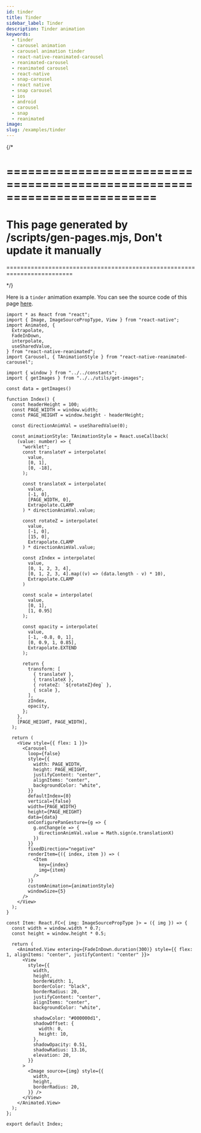 ```yaml
---
id: tinder
title: Tinder
sidebar_label: Tinder
description: Tinder animation
keywords:
  - tinder
  - carousel animation
  - carousel animation tinder
  - react-native-reanimated-carousel
  - reanimated-carousel
  - reanimated carousel
  - react-native
  - snap-carousel
  - react native
  - snap carousel
  - ios
  - android
  - carousel
  - snap
  - reanimated
image:
slug: /examples/tinder
---
```


{/* 

=========================================================================
=========================================================================
This page generated by /scripts/gen-pages.mjs, Don't update it manually 
=========================================================================
=========================================================================

*/}

Here is a `tinder` animation example. You can see the source code of this page [here](https://github.com/dohooo/react-native-reanimated-carousel/blob/main/example/app/src/pages/tinder/index.tsx).


<Page page='tinder' />

```tsx copy
import * as React from "react";
import { Image, ImageSourcePropType, View } from "react-native";
import Animated, {
  Extrapolate,
  FadeInDown,
  interpolate,
  useSharedValue,
} from "react-native-reanimated";
import Carousel, { TAnimationStyle } from "react-native-reanimated-carousel";

import { window } from "../../constants";
import { getImages } from "../../utils/get-images";

const data = getImages()

function Index() {
  const headerHeight = 100;
  const PAGE_WIDTH = window.width;
  const PAGE_HEIGHT = window.height - headerHeight;

  const directionAnimVal = useSharedValue(0);

  const animationStyle: TAnimationStyle = React.useCallback(
    (value: number) => {
      "worklet";
      const translateY = interpolate(
        value,
        [0, 1],
        [0, -18],
      );

      const translateX = interpolate(
        value,
        [-1, 0],
        [PAGE_WIDTH, 0],
        Extrapolate.CLAMP
      ) * directionAnimVal.value;

      const rotateZ = interpolate(
        value,
        [-1, 0],
        [15, 0],
        Extrapolate.CLAMP
      ) * directionAnimVal.value;

      const zIndex = interpolate(
        value,
        [0, 1, 2, 3, 4],
        [0, 1, 2, 3, 4].map((v) => (data.length - v) * 10),
        Extrapolate.CLAMP
      )

      const scale = interpolate(
        value,
        [0, 1],
        [1, 0.95]
      );

      const opacity = interpolate(
        value,
        [-1, -0.8, 0, 1],
        [0, 0.9, 1, 0.85],
        Extrapolate.EXTEND
      );

      return {
        transform: [
          { translateY },
          { translateX },
          { rotateZ: `${rotateZ}deg` },
          { scale },
        ],
        zIndex,
        opacity,
      };
    },
    [PAGE_HEIGHT, PAGE_WIDTH],
  );

  return (
    <View style={{ flex: 1 }}>
      <Carousel
        loop={false}
        style={{
          width: PAGE_WIDTH,
          height: PAGE_HEIGHT,
          justifyContent: "center",
          alignItems: "center",
          backgroundColor: "white",
        }}
        defaultIndex={0}
        vertical={false}
        width={PAGE_WIDTH}
        height={PAGE_HEIGHT}
        data={data}
        onConfigurePanGesture={g => {
          g.onChange(e => {
            directionAnimVal.value = Math.sign(e.translationX)
          })
        }}
        fixedDirection="negative"
        renderItem={({ index, item }) => (
          <Item
            key={index}
            img={item}
          />
        )}
        customAnimation={animationStyle}
        windowSize={5}
      />
    </View>
  );
}

const Item: React.FC<{ img: ImageSourcePropType }> = ({ img }) => {
  const width = window.width * 0.7;
  const height = window.height * 0.5;

  return (
    <Animated.View entering={FadeInDown.duration(300)} style={{ flex: 1, alignItems: "center", justifyContent: "center" }}>
      <View
        style={{
          width,
          height,
          borderWidth: 1,
          borderColor: "black",
          borderRadius: 20,
          justifyContent: "center",
          alignItems: "center",
          backgroundColor: "white",

          shadowColor: "#000000d1",
          shadowOffset: {
            width: 0,
            height: 10,
          },
          shadowOpacity: 0.51,
          shadowRadius: 13.16,
          elevation: 20,
        }}
      >
        <Image source={img} style={{
          width,
          height,
          borderRadius: 20,
        }} />
      </View>
    </Animated.View>
  );
};

export default Index;

```